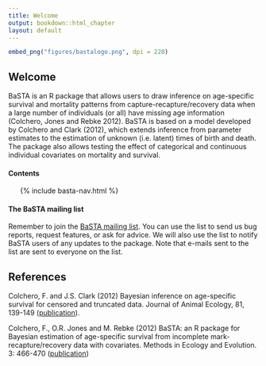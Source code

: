 ```yaml
---
title: Welcome
output: bookdown::html_chapter
layout: default
---
```



```r
embed_png("figures/bastalogo.png", dpi = 220)
```


## Welcome {#welcome}

BaSTA is an R package that allows users to draw inference on age-specific survival and mortality patterns from capture-recapture/recovery data when a large number of individuals (or all) have missing age information (Colchero, Jones and Rebke 2012). BaSTA is based on a model developed by Colchero and Clark (2012), which extends inference from parameter estimates to the estimation of unknown (i.e. latent) times of birth and death. The package also allows testing the effect of categorical and continuous individual covariates on mortality and survival.


#### Contents

<ul class="toc">
  {% include basta-nav.html %}
</ul>

<div class="exercise-box">
#### The BaSTA mailing list
<div class="box-text">
Remember to join the [BaSTA mailing list](http://lists.r-forge.r-project.org/mailman/listinfo/basta-users). You can use the list to send us bug reports, request features, or ask for advice. We will also use the list to notify BaSTA users of any updates to the package. Note that e-mails sent to the list are sent to everyone on the list.
</div>
</div>


## References {#references}

Colchero, F. and J.S. Clark (2012) Bayesian inference on age-specific survival for censored and truncated data. Journal of Animal Ecology, 81, 139-149 ([publication](http://onlinelibrary.wiley.com/doi/10.1111/j.1365-2656.2011.01898.x/abstract)).

Colchero, F., O.R. Jones and M. Rebke (2012) BaSTA: an R package for Bayesian estimation of age-specific survival from incomplete mark-recapture/recovery data with covariates. Methods in Ecology and Evolution. 3: 466-470 ([publication](http://onlinelibrary.wiley.com/doi/10.1111/j.2041-210X.2012.00186.x/abstract))
